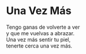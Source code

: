 # Una Vez Más {-}

Tengo ganas de volverte a ver<br>
y que me vuelvas a abrazar.<br>
Una vez más sentir tu piel,<br>
tenerte cerca una vez más.
